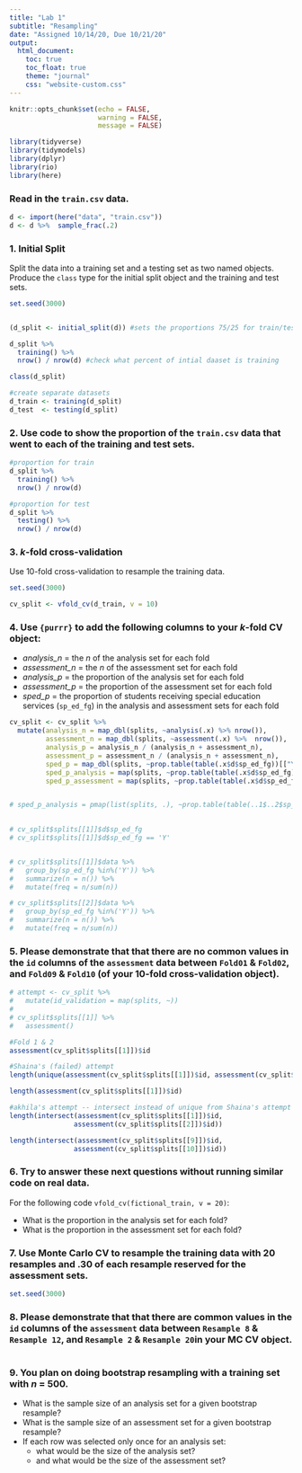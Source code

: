 ```yaml
---
title: "Lab 1"
subtitle: "Resampling"
date: "Assigned 10/14/20, Due 10/21/20"
output:
  html_document: 
    toc: true
    toc_float: true
    theme: "journal"
    css: "website-custom.css"
---
```


```r
knitr::opts_chunk$set(echo = FALSE,
                      warning = FALSE,
                      message = FALSE)

library(tidyverse)
library(tidymodels)
library(dplyr)
library(rio)
library(here)

```

### Read in the `train.csv` data.

```r

d <- import(here("data", "train.csv"))
d <- d %>%  sample_frac(.2)


```

### 1. Initial Split

Split the data into a training set and a testing set as two named objects. Produce the `class` type for the initial split object and the training and test sets.

```r

set.seed(3000)


(d_split <- initial_split(d)) #sets the proportions 75/25 for train/test

d_split %>% 
  training() %>% 
  nrow() / nrow(d) #check what percent of intial daaset is training

class(d_split)

#create separate datasets
d_train <- training(d_split)
d_test  <- testing(d_split)

```

### 2. Use code to show the proportion of the `train.csv` data that went to each of the training and test sets.

```r
#proportion for train
d_split %>% 
  training() %>% 
  nrow() / nrow(d) 

#proportion for test
d_split %>% 
  testing() %>% 
  nrow() / nrow(d) 

```

### 3. *k*-fold cross-validation

Use 10-fold cross-validation to resample the training data.

```r
set.seed(3000)

cv_split <- vfold_cv(d_train, v = 10)


```

### 4. Use `{purrr}` to add the following columns to your *k*-fold CV object:
* *analysis_n* = the *n* of the analysis set for each fold
* *assessment_n* = the *n* of the assessment set for each fold
* *analysis_p* = the proportion of the analysis set for each fold
* *assessment_p* = the proportion of the assessment set for each fold
* *sped_p* = the proportion of students receiving special education services (`sp_ed_fg`) in the analysis and assessment sets for each fold

```r

cv_split <- cv_split %>%
  mutate(analysis_n = map_dbl(splits, ~analysis(.x) %>% nrow()),
         assessment_n = map_dbl(splits, ~assessment(.x) %>%  nrow()),
         analysis_p = analysis_n / (analysis_n + assessment_n),
         assessment_p = assessment_n / (analysis_n + assessment_n),
         sped_p = map_dbl(splits, ~prop.table(table(.x$d$sp_ed_fg))[["Y"]]),
         sped_p_analysis = map(splits, ~prop.table(table(.x$d$sp_ed_fg))[["Y"]]/analysis_n),
         sped_p_assessment = map(splits, ~prop.table(table(.x$d$sp_ed_fg))[["Y"]]/assessment_n))


# sped_p_analysis = pmap(list(splits, .), ~prop.table(table(..1$..2$sp_ed_fg))[["Y"]]/analysis_n))
  

# cv_split$splits[[1]]$d$sp_ed_fg
# cv_split$splits[[1]]$d$sp_ed_fg == 'Y'


# cv_split$splits[[1]]$data %>% 
#   group_by(sp_ed_fg %in%('Y')) %>% 
#   summarize(n = n()) %>% 
#   mutate(freq = n/sum(n))

# cv_split$splits[[2]]$data %>% 
#   group_by(sp_ed_fg %in%('Y')) %>% 
#   summarize(n = n()) %>% 
#   mutate(freq = n/sum(n))

```

### 5. Please demonstrate that that there are **no** common values in the `id` columns of the `assessment` data between `Fold01` & `Fold02`, and `Fold09` & `Fold10` (of your 10-fold cross-validation object).

```r
# attempt <- cv_split %>% 
#   mutate(id_validation = map(splits, ~))
# 
# cv_split$splits[[1]] %>% 
#   assessment()

#Fold 1 & 2
assessment(cv_split$splits[[1]])$id

#Shaina's (failed) attempt
length(unique(assessment(cv_split$splits[[1]])$id, assessment(cv_split$splits[[2]])$id))

length(assessment(cv_split$splits[[1]])$id) 

#akhila's attempt -- intersect instead of unique from Shaina's attempt above
length(intersect(assessment(cv_split$splits[[1]])$id,
                assessment(cv_split$splits[[2]])$id))

length(intersect(assessment(cv_split$splits[[9]])$id,
                assessment(cv_split$splits[[10]])$id))


```

### 6. Try to answer these next questions without running similar code on real data.

For the following code `vfold_cv(fictional_train, v = 20)`:

* What is the proportion in the analysis set for each fold?
* What is the proportion in the assessment set for each fold?

### 7. Use Monte Carlo CV to resample the training data with 20 resamples and .30 of each resample reserved for the assessment sets.

```r
set.seed(3000)


```

### 8. Please demonstrate that that there **are** common values in the `id` columns of the `assessment` data between `Resample 8` & `Resample 12`, and `Resample 2` & `Resample 20`in your MC CV object.

```r


```

### 9. You plan on doing bootstrap resampling with a training set with *n* = 500.

* What is the sample size of an analysis set for a given bootstrap resample?
* What is the sample size of an assessment set for a given bootstrap resample?
* If each row was selected only once for an analysis set:
  + what would be the size of the analysis set?
  + and what would be the size of the assessment set?
  
